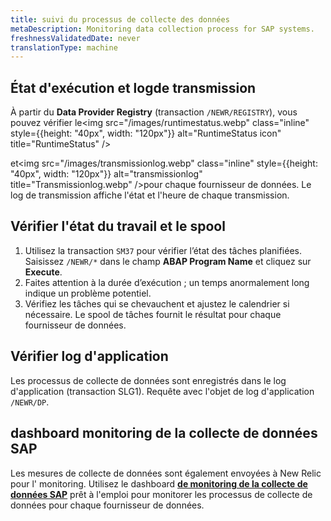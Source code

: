 ```yaml
---
title: suivi du processus de collecte des données
metaDescription: Monitoring data collection process for SAP systems.
freshnessValidatedDate: never
translationType: machine
---
```


## État d&apos;exécution et logde transmission

À partir du **Data Provider Registry** (transaction `/NEWR/REGISTRY`), vous pouvez vérifier le<img src="/images/runtimestatus.webp" class="inline" style={{height: "40px", width: "120px"}} alt="RuntimeStatus icon" title="RuntimeStatus" />

et<img src="/images/transmissionlog.webp" class="inline" style={{height: "40px", width: "120px"}} alt="transmissionlog" title="Transmissionlog.webp" />pour chaque fournisseur de données. Le log de transmission affiche l&apos;état et l&apos;heure de chaque transmission.

## Vérifier l&apos;état du travail et le spool

1. Utilisez la transaction `SM37` pour vérifier l’état des tâches planifiées. Saisissez `/NEWR/*` dans le champ **ABAP Program Name** et cliquez sur **Execute**.
2. Faites attention à la durée d’exécution ; un temps anormalement long indique un problème potentiel.
3. Vérifiez les tâches qui se chevauchent et ajustez le calendrier si nécessaire. Le spool de tâches fournit le résultat pour chaque fournisseur de données.

## Vérifier log d&apos;application

Les processus de collecte de données sont enregistrés dans le log d&apos;application (transaction SLG1). Requête avec l&apos;objet de log d&apos;application `/NEWR/DP`.

## dashboard monitoring de la collecte de données SAP

Les mesures de collecte de données sont également envoyées à New Relic pour l&apos; monitoring. Utilisez le dashboard [**de monitoring de la collecte de données SAP**]() prêt à l&apos;emploi pour monitorer les processus de collecte de données pour chaque fournisseur de données.
